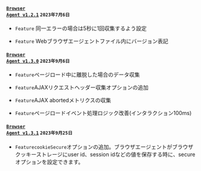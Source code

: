 #### <code class='changelog-service'><a href="../release-notes/browser/browser-1_2_1">Browser Agent v1.2.1</a></code> <code class='changelog-date'>2023年7月6日</code>

- <code class="Feature">Feature</code> 同一エラーの場合は5秒に1回収集するよう設定

- <code class="Feature">Feature</code> Webブラウザエージェントファイル内にバージョン表記

#### <code class='changelog-service'><a href="../release-notes/browser/browser-1_3_0">Browser Agent v1.3.0</a></code> <code class='changelog-date'>2023年9月6日</code>

- <code class="Feature">Feature</code>ページロード中に離脱した場合のデータ収集

- <code class="Feature">Feature</code>AJAXリクエストヘッダー収集オプションの追加

- <code class="Feature">Feature</code>AJAX abortedメトリクスの収集

- <code class="Feature">Feature</code>ページロードイベント処理ロジック改善(インタラクション100ms)

#### <code class='changelog-service'><a href="../release-notes/browser/browser-1_3_1">Browser Agent v1.3.1</a></code> <code class='changelog-date'>2023年9月25日</code>

- <code class="Feature">Feature</code><code>cookieSecure</code>オプションの追加。ブラウザエージェントがブラウザクッキーストレージにuser id、session idなどの値を保存する時に、secureオプションを設定できます。
